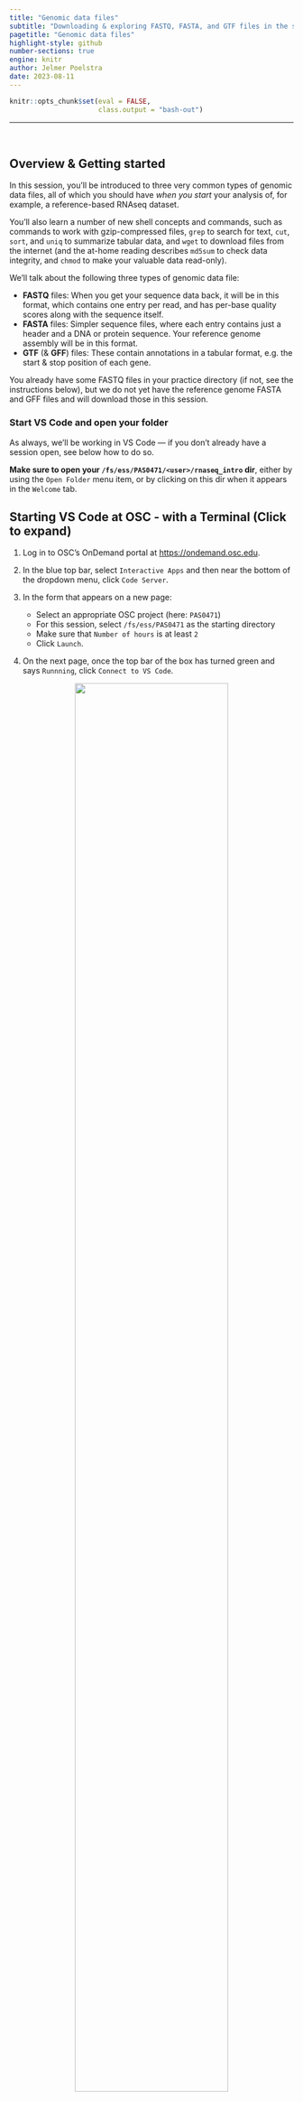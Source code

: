 ```yaml
---
title: "Genomic data files"
subtitle: "Downloading & exploring FASTQ, FASTA, and GTF files in the shell, <br> including with `grep`, `cut`, `sort`, and `uniq`"
pagetitle: "Genomic data files"
highlight-style: github
number-sections: true
engine: knitr
author: Jelmer Poelstra
date: 2023-08-11
---
```


```r
knitr::opts_chunk$set(eval = FALSE,
                      class.output = "bash-out")
```

-------

<br>

## Overview & Getting started

In this session,
you'll be introduced to three very common types of genomic data files,
all of which you should have _when you start_ your analysis of, for example,
a reference-based RNAseq dataset.

You'll also learn a number of new shell concepts and commands,
such as commands to work with gzip-compressed files,
`grep` to search for text,
`cut`, `sort`, and `uniq` to summarize tabular data,
and `wget` to download files from the internet
(and the at-home reading describes `md5sum` to check data integrity,
and `chmod` to make your valuable data read-only).

We'll talk about the following three types of genomic data file:

- **FASTQ** files:
  When you get your sequence data back, it will be in this format,
  which contains one entry per read,
  and has per-base quality scores along with the sequence itself.
- **FASTA** files:
  Simpler sequence files,
  where each entry contains just a header and a DNA or protein sequence.
  Your reference genome assembly will be in this format.
- **GTF** (& **GFF**) files:
  These contain annotations in a tabular format,
  e.g. the start & stop position of each gene.

You already have some FASTQ files in your practice directory
(if not, see the instructions below),
but we do not yet have the reference genome FASTA and GFF files
and will download those in this session.

### Start VS Code and open your folder {-}

As always, we'll be working in VS Code &mdash;
if you don't already have a session open, see below how to do so.

**Make sure to open your `/fs/ess/PAS0471/<user>/rnaseq_intro` dir**,
either by using the `Open Folder` menu item,
or by clicking on this dir when it appears in the `Welcome` tab.

:::{.callout-tip collapse="true"}
## Starting VS Code at OSC - with a Terminal (Click to expand)
1. Log in to OSC's OnDemand portal at <https://ondemand.osc.edu>.

2. In the blue top bar, select `Interactive Apps`
   and then near the bottom of the dropdown menu, click `Code Server`.

3. In the form that appears on a new page:
   - Select an appropriate OSC project (here: `PAS0471`)
   - For this session, select `/fs/ess/PAS0471` as the starting directory
   - Make sure that `Number of hours` is at least `2`
   - Click `Launch`.

4. On the next page, once the top bar of the box has turned green
   and says `Runnning`, click `Connect to VS Code`.

<figure><p align="center"><img src=img/osc-code-launch_ed.png width="80%"></p></figure>

5. Open a Terminal by clicking
   &nbsp; {{< fa bars >}} &nbsp; => `Terminal` => `New Terminal`.
   (Or use one of the keyboard shortcuts:
   <kbd>Ctrl</kbd>+<kbd>\`</kbd> (backtick) or
   <kbd>Ctrl</kbd>+<kbd>Shift</kbd>+<kbd>C</kbd>.)

6. In the `Welcome` tab under `Recent`,
   you should see your `/fs/ess/PAS0471/<user>/rnaseq_intro` dir listed:
   click on that to open it.
   Alternatively, use
   &nbsp; {{< fa bars >}} &nbsp; => &nbsp; `File` &nbsp; => &nbsp; `Open Folder`
   to open that dir in VS Code.
:::

:::{.callout-warning collapse="true"}
#### Don't have your own dir with the data? (Click to expand)
If you missed the last session, or deleted your `rnaseq_intro` dir entirely,
run these commands to get a (fresh) copy of all files:

```bash
mkdir -p /fs/ess/PAS0471/$USER/rnaseq_intro
cp -r /fs/ess/PAS0471/demo/202307_rnaseq /fs/ess/PAS0471/$USER/rnaseq_intro
```

And if you do have an `rnaseq_intro` dir,
but you want to start over because you moved or removed some of the files
while practicing, then delete the dir before your run the commands above:

```bash
rm -r /fs/ess/PAS0471/$USER/rnaseq_intro
```

You should have at least the following files in this dir:

```.bash-out
/fs/ess/PAS0471/demo/202307_rnaseq
├── data
│   └── fastq
│       ├── ASPC1_A178V_R1.fastq.gz
│       ├── ASPC1_A178V_R2.fastq.gz
│       ├── ASPC1_G31V_R1.fastq.gz
│       ├── ASPC1_G31V_R2.fastq.gz
│       ├── Miapaca2_A178V_R1.fastq.gz
│       ├── Miapaca2_A178V_R2.fastq.gz
│       ├── Miapaca2_G31V_R1.fastq.gz
│       └── Miapaca2_G31V_R2.fastq.gz
├── metadata
│   └── meta.tsv
└── README.md
```

:::

<br>

## FASTQ, compressed files, & `grep`

### The FASTQ format

FASTQ is a very common output format of high-throughput sequencing machines &mdash;
at least from Illumina sequencing,
you will almost always receive the sequences in this format.
_Like most genomic data files, these are plain text files_,
and each sequence that is read by the sequencer (i.e., each "read")
forms **one FASTQ entry represented by four lines**.
The lines contain, respectively:

1. A **header** that starts with `@` and e.g. uniquely identifies the read
2. The **sequence** itself
3. A **`+`** (plus sign)
4. One-character **quality scores** for each base in the sequence

<figure><p align="center">
<img src=img/fastq_header.png width="85%">
<figcaption>One entry (read) in a FASTQ file covers 4 lines.
<br>The header line is annotated, with some of the more useful components highlighted in red.
<br>For viewing purposes, this read (at only 56 bp) is shorter than regular Illumina read lengths.</figcaption>
</p></figure>

The "Q" in FASTQ stands for "_quality_", to contrast this format with FASTA,
a more basic and generic format that does not include base quality scores.
FASTQ files have the extension `.fastq` or `.fq`,
but they are very commonly gzip-compressed,
in which case their name ends in `.fastq.gz` or `.fq.gz`.

::: {.callout-note collapse="true"}
#### Understanding FASTQ quality scores (Click to expand)

The bottom line (starting with `JJJJ`) in the figure above contains a
quality score for each base of the sequence in the second line.
Specifically, the characters on that line correspond to a numeric Phred quality
score (Q), which is defined as:

>    **Q = -10 * log10(P)**

In the equation above, P is the estimated probability that a base call is
erroneous &mdash;
see the table below for some specific probabilities and their rough qualitative
interpretation for Illumina data:

| Phred quality score   | Error probability   | Rough interpretation |
|-----------|-----------|-----------| 
| **10**    | 1 in 10      | terrible  |
| **20**    | 1 in 100     | bad       |
| **30**    | 1 in 1,000   | good      |
| **40**    | 1 in 10,000  | excellent |

With Illumina data, these Phred quality scores typically go up to 42
(though newer platforms like NovaSeq used _binned_ quality scores).
**This numeric quality score is represented in FASTQ files _not by the number itself_,**
**but by a corresponding "ASCII character",**
**which _allows for a single-character representation_ of each possible score.**

As a consequence, each quality score character can conveniently correspond to 
(i.e., line up with) a base in the sequence:
e.g., the 30th base number in a DNA sequence line corresponds to the 30th quality
score character two lines below that.
  
In practice, you almost never have to manually check the quality scores of bases
in FASTQ files,
but if you do want to know which character corresponds to which quality,
[this Illumina webpage has a table](https://support.illumina.com/help/BaseSpace_OLH_009008/Content/Source/Informatics/BS/QualityScoreEncoding_swBS.htm)
(though note that Q41 = `J` and Q42 = `K` are missing).

:::

----

Illumina sequencing is by far the most common for RNAseq[^1],
and can be done in two "modes": **_single-end_** and **_paired-end_**.
With paired-end sequencing, each individual (c)DNA fragment is sequenced from two
ends in opposite directions 
(with the total size of the fragment &ndash;"insert size"&ndash;
determining whether these two reads will overlap).
The resulting two, "paired", reads for each fragment are inextricably linked,
with the first called the **forward read** and the second called the
**reverse read**.

<figure><p align="center">
<img src=img/forward-reverse-reads.png width="85%">
<figcaption>How a DNA fragment prepared for paired-end Illumina sequencing will be sequenced. <br>In this example, the insert size is such that the forward and reverse reads do not overlap.</figcaption>
</p></figure>

Most commonly for paired-end data,
forward and reverse reads are placed in separate files.
As such, you'll usually have two files[^2] for each sample that was sequenced:

- The file with **forward reads has `_R1`** (or sometimes `_1`) in its name,
  e.g. `ASPC1_A178V_R1.fastq.gz`
- The file with **reverse reads has `_R2`** (or sometimes `_2`) in its name,
  e.g. `ASPC1_A178V_R2.fastq.gz`
  (i.e., the file name should be identical to that for the forward read,
  except for the read direction identifier).
  
Because the forward and reverse reads are so tightly linked,
R1 and R2 files for one sample _should always contain the same number of reads_.
(It is possible to end up with "orphan" reads,
such as after one member of the pair is removed by quality filtering,
but these are either discarded or saved in separate files.)

[^1]: Though long-read technologies like Oxford Nanopore Technologies and especially
      PacBio are picking up steam, since these can sequence transcripts _in full_.

[^2]: In some cases, most often when you simply do a lot of sequencing for each
      sample, you'll get more than one pair of files:
      one pair for each "lane" of the sequencer on which the sample was sequenced.

<br>

### Looking at compressed (FASTQ) files

Let's start by reminding ourselves about our own FASTQ files &mdash;
recall that this is a subset of the full dataset,
with way fewer reads reads per file than the originals,
and with files for only four of the samples: 

```bash
ls -lh data/fastq
```
```.bash-out
total 38M
-rw-r--r-- 1 jelmer PAS0471 4.1M Jul 27 11:53 ASPC1_A178V_R1.fastq.gz
-rw-r--r-- 1 jelmer PAS0471 4.2M Jul 27 11:53 ASPC1_A178V_R2.fastq.gz
-rw-r--r-- 1 jelmer PAS0471 4.1M Jul 27 11:53 ASPC1_G31V_R1.fastq.gz
-rw-r--r-- 1 jelmer PAS0471 4.3M Jul 27 11:53 ASPC1_G31V_R2.fastq.gz
-rw-r--r-- 1 jelmer PAS0471 5.1M Jul 27 11:53 Miapaca2_A178V_R1.fastq.gz
-rw-r--r-- 1 jelmer PAS0471 5.3M Jul 27 11:53 Miapaca2_A178V_R2.fastq.gz
-rw-r--r-- 1 jelmer PAS0471 5.1M Jul 27 11:53 Miapaca2_G31V_R1.fastq.gz
-rw-r--r-- 1 jelmer PAS0471 5.3M Jul 27 11:53 Miapaca2_G31V_R2.fastq.gz
```

The FASTQ files all have a `.gz` extension
(and should listed in red in your terminal),
indicating they are "gzip-compressed".
This is a common type of compression for large genomic files.

Next, we'll take a peak inside one of these files.
It's worth mentioning that during actual FASTQ file analysis (QC, trimming, alignment),
you're at most very rarely interacting with the raw contents of the file,
since bioinformatics programs take care of the details.
While it is therefore possible to run your analyis while treating FASTQ 
(and other genomic) files as "black boxes",
_it is helpful to at least have a rough idea of what a FASTQ file looks like_,
_and how you can get some quick stats on them using basic shell commands_.

Let's consider our options to look inside one of these files.
`cat` will print the contents of the entire file to screen,
which doesn't sound like a good idea for such a large file.
Other than `less`, perhaps `head` will work well here?
We'll try to print 8 lines, which should show us two reads:

```bash
head -n 8 data/fastq/ASPC1_A178V_R1.fastq.gz
```
  
<p align="left"><img src=img/head2.png width="80%"></p>

Ouch, what was that?!
What happened here is that we are directly seeing the contents of the
_compressed_ file, which is simply not human-readable.
Other shell commands,
like those that count the number of lines (`wc -l`), or search for text
(`grep`, see below),
would also run into trouble with compressed files[^3].

[^3]: And they would fail in a possibly worse way because you might overlook the
      problem: `wc -l` _will_ return a count yet this is not the number of lines
      for the uncompressed file,
      whereas a text search with `grep` may "falsely" return nothing while that
      text _is_ present in the uncompressed file.

To get around all of this,
we might be inclined to **uncompress** these files,
which we could do with the **`gunzip` command**.
However, uncompressed files take up several times as much disk storage space as
compressed ones, and this can add up to a lot when we're talking about FASTQ files
in particular.
Fortunately, there are other approaches available.
First of all, almost any bioinformatics tool will accept compressed FASTQ files.
Additionally, the following commands and strategies should help you to do some
basic exploration of your FASTQ files without uncompressing them.


::: {.callout-note collapse="true"}
#### Concatenating compressed files (Click to expand)

Like with FASTA files,
multiple FASTQ files can simply be concatenated to produce a valid,
larger FASTQ file.

It generally doesn't make sense to concatenate files from different samples,
but a relatively common situation in which you might want to concatenate FASTQs
is when you have multiple files for each sample,
originating _from different Illumina "lanes"_.

In the previous session,
we saw that it is very easy to concatenate files in the shell using `cat`,
even if there are many of them and/or the files are very large.

Concatenating _compressed files_ is also really straightforward &mdash;
the example below would concatenate two files from different Illumina lanes
(`L001` and `L002`), separately for the forward and reverse reads: 

```bash
# Fictional example; note that we concatenate the R1 and R2 files separately
cat sampleA_L001_R1.fastq.gz sampleA_L002_R1.fastq.gz > sampleA_R1.fastq.gz
cat sampleA_L001_R2.fastq.gz sampleA_L002_R2.fastq.gz > sampleA_R2.fastq.gz
```
:::

<br>

#### `less` / `zless`

As you may recall from the previous session,
we were actually able to directly view a compressed FASTQ file with `less`!
`less` also has a `zless` counterpart that is explicitly meant to display
gzip-compressed files, but at least at OSC, `less` itself will also work:

```bash
less data/fastq/ASPC1_A178V_R1.fastq.gz
# (Recall, press 'q' to quit less)
```

::: {.callout-note}
#### Avoid line-wrapping by `less`

Depending on your zoom level and the length of reads in your FASTQ file,
some lines may contain too many characters to fit on your screen.
If that's the case, 
`less` will by default "wrap" those lines onto the next line on your screen,
so characters won't run off the screen on the right-hand side. 
That may be useful when the file contains text you're trying to read in full,
but it is often confusing for files like FASTQ as well as for tabular files.

To turn off line-wrapping, call `less` with the `-S` option:

```bash
less -S data/fastq/ASPC1_A178V_R1.fastq.gz
```
:::

<br>

#### `zcat`

Like the `less`/`zless` pair,
`cat` has a counterpart that will print the uncompressed contents of a compressed
file: **`zcat`**.

Of course, we just established that `cat`'s behavior of printing all the contents
of a file isn't great for large FASTQ files.
But `zcat` is nevertheless very useful for FASTQ files 
when we combine it with the pipe, `|`.
For example, we can pipe the output of `zcat` to the `head` command to view
the first 8 lines (2 reads) as follows:

```bash
zcat data/fastq/ASPC1_A178V_R1.fastq.gz | head -n 8
```
```.bash-out
@A00195:432:HC7JWDRX3:2:1241:25093:24627 1:N:0:CCGATCGT+GACTGTTT
GAACTAACCAAAGTGTGCTGAACATTATTAGGCTCTCCAGACATGTCTAGTTTATACTGGTAAATGCATATCAATTGTAAATATAAAAATAAAATTTGCAT
+
FFFFFFFFFFFFFFFFFFFFFFFFFFFFFFFFFFFFFFFFFFFFF:FFFFFFFFFFF:FFFFFFFFFFFFFFFF:FFFFFFFFFFFFFFFFF:F:F,F:FF
@A00195:432:HC7JWDRX3:1:1232:30716:27226 1:N:0:CCGATCGT+GACTGTTT
GTCCGGACCTTCTTGACGTAAGTGACATCTGGGTGGTGTTTGGGCGGCATGAGCAGCAGATGCAGCCGCTCATAGAACTGGATCCCGTTAAGGGAGGTGAC
+
FFFFFFFFFFFFFFFFFFFFFFFFFFFFFFFFFFFFFFFFFFFFFFFFFFFFFFFFFFFFFFFFFFFFFFFFFFFFFFFFFFFFFFFFFFFFFFFFFFFFF
```

Along the same lines, we can count the number of lines in a FASTQ file like so:

```bash
zcat data/fastq/ASPC1_A178V_R1.fastq.gz | wc -l
```
```.bash-out
400000
```

::: {.exercise}
#### Your Turn: The number of reads in a FASTQ file {-}

- Given the output of the command above, how many reads are in this FASTQ file?

- What line count do you get when you run `wc -l` directly on the compressed file? 

<details><summary>Solutions</summary>

- There are 400,000 / 4 = 100,000 reads in this file

- You'll get a line count of 15,358, quite a ways off from the 400,000 lines
  in the uncompressed file! So, don't do this when you want to count lines/reads!

```bash
wc -l data/fastq/ASPC1_A178V_R1.fastq.gz 
```
```.bash-out
15358 data/fastq/ASPC1_A178V_R1.fastq.gz
```
</details>
:::

::: {.exercise}
#### Your Turn: Getting the read length (advanced) {-}

What is the read length for these FASTQ files?
Can you get the answer using the commands we have covered so far?

_Two extra pieces of information:_

- _`wc -c` will return the number of **characters** in its input._
- _Nearly all reads in Illumina FASTQ files have the same length,_
  _so you can examine the length of a single read to get your answer._

<details><summary>Hints</summary>

- Recall that the number of characters in e.g. the second (and the fourth) line
  of a FASTQ file corresponds to the read length.

- Think about how you might be able to use `head` and `tail`,
  each with the `-n` option, and back-to-back,
  to get a single, specific line from a file.

- String all four commands together in a single line using the pipe `|`.

</details>

<details><summary>Solution</summary>

```bash
zcat data/fastq/ASPC1_A178V_R1.fastq.gz | head -n 2 | tail -n 1 | wc -l
```
```.bash-out
102
```

You can extract any line from a text file by its line number `N` using
`head -n N | tail -n 1`:
the last line from `head`'s output will be the line of interest,
which you can then isolate with `tail -n 1`. 

One (annoying) little twist here is that `wc -c` will include the newline
"character" in its count: as such, the read length is 102 - 1 = **101**.

</details>
:::

<br>

### Finding text with `grep` / `zgrep`

**`grep` allows you to search a file for any text or text patterns.**
By default, it will _return the entire line_ whenever it finds a match,
and it is often set up (including at OSC) to highlight, within that line,
the matching text in
<span style="color:red"><b>bold red</b></span> in its output.

For example,
let's say we wanted to print the sequences in our FASTQ file that contain
"ACCGATACG":

```bash
zcat data/fastq/ASPC1_A178V_R1.fastq.gz | grep "ACCGATACG"
```

<p align="left"><img src=img/grep_on_fastq.png width="98%"></p>  

If we wanted to know _how many_ reads contain a certain sequence
(e.g, the shorter and therefore more common "CCAGTA"),
we can simply pipe `grep`'s output into `wc -l`:

```bash
zcat data/fastq/ASPC1_A178V_R1.fastq.gz | grep "CCAGTA" | wc -l
```
```.bash-out
1118
```

`grep` has _many_ options &mdash; one of those is `-c`,
which will directly _count_ matching lines instead of printing them
(i.e., the command below is an alternative to the command above where we piped
`grep`s output into `wc -l`):

```bash
zcat data/fastq/ASPC1_A178V_R1.fastq.gz | grep -c "CCAGTA"
```
```.bash-out
1118
```

<br>

::: {.callout-note}
#### `zgrep` and other `grep` options

`grep` even has a `zgrep` counterpart for gzip-compressed files,
so the above can be further shortened by omitting `zcat` and passing the FASTQ
file name as an argument to `zgrep`:

```bash
zgrep -c "CCAGTA" data/fastq/ASPC1_A178V_R1.fastq.gz
```
```.bash-out
1118
```

We could also create a new FASTQ file whose sequences match our search by
printing one line before each match (`-B1`) and two lines after it (`-A2`):

```bash
zgrep -B1 -A2 --no-group-separator "CCAGTA" data/fastq/ASPC1_A178V_R1.fastq.gz > CCAGTA.fastq 
```

Among many other options,
`grep` can also search multiple files at once
(simply pass multiple filenames as arguments like with other commands,
e.g. using a glob pattern to select them),
and it can even search directories recursively using the `-R` flag.
:::

<br>

## Downloading reference genome files

### Finding genome files at NCBI

To analyze our RNAseq data,
we'll need two files related to our **reference genome**.
This is the genome that we will align our reads to,
and whose gene annotations will form the basis of the gene counts we'll
eventually get.

Specifically,
we'll need the **nucleotide FASTA** file with the genome assembly itself,
and a **GTF file**,
which is a tabular file with the genomic coordinates and other information for genes
and other so-called genomic "features".

We can download these files from NCBI.
For human, many genome assemblies are available on NCBI,
but the current reference genome is "_GRCh38.p14_" 
([see this overview](https://www.ncbi.nlm.nih.gov/datasets/genome/?taxon=9606)).
There are several ways to download genomes from the NCBI &mdash;
here, we will keep it simple and directly download just the two files that we
need from the
[NCBI FTP site for this genome](https://ftp.ncbi.nlm.nih.gov/genomes/all/GCF/000/001/405/GCF_000001405.40_GRCh38.p14/).

::: {.callout-note}
#### Getting to the FTP site
You can get to this FTP site by clicking on the link for "GRCh38.p14" on the
[overview page](https://www.ncbi.nlm.nih.gov/datasets/genome/?taxon=9606),
which will bring you [here](https://www.ncbi.nlm.nih.gov/datasets/genome/GCF_000001405.40/),
then clicking on "View the legacy Assembly page",
which will bring you [here](https://www.ncbi.nlm.nih.gov/assembly/GCF_000001405.40/?shouldredirect=false),
and then clicking on "FTP directory for RefSeq assembly" on the right-hand side
of the page.
:::

On the [FTP site](https://ftp.ncbi.nlm.nih.gov/genomes/all/GCF/000/001/405/GCF_000001405.40_GRCh38.p14/),
right-click on  `GCF_000001405.40_GRCh38.p14_genomic.fna.gz`
and then click "_Copy link address_"
(the URL to this file is also shown in the command box below).

<br>

### Downloading files to OSC with `wget`

To download a file to OSC,
you can't just open a web browser and download it there directly.
You _could_ download it to your own computer and then transfer it to OSC.
A more direct approach is to use a download command in your OSC shell.
**`wget` is one command that allows you to download files from the web**
(`curl` is another very commonly used one, with much the same functionality).

**To download a file to your working directory**,
you just need to tell `wget` about the URL (web address) to that file &mdash;
type "wget", press <kbd>Space</kbd>, and paste the address you copied:

```bash
wget https://ftp.ncbi.nlm.nih.gov/genomes/all/GCF/000/001/405/GCF_000001405.40_GRCh38.p14/GCF_000001405.40_GRCh38.p14_genomic.fna.gz
```
```.bash-out
--2023-08-08 13:46:35--  https://ftp.ncbi.nlm.nih.gov/genomes/all/GCF/000/001/405/GCF_000001405.40_GRCh38.p14/GCF_000001405.40_GRCh38.p14_genomic.fna.gz
Resolving ftp.ncbi.nlm.nih.gov (ftp.ncbi.nlm.nih.gov)... 130.14.250.11, 130.14.250.10, 2607:f220:41e:250::12, ...
Connecting to ftp.ncbi.nlm.nih.gov (ftp.ncbi.nlm.nih.gov)|130.14.250.11|:443... connected.
HTTP request sent, awaiting response... 200 OK
Length: 972898531 (928M) [application/x-gzip]
Saving to: ‘GCF_000001405.40_GRCh38.p14_genomic.fna.gz’
65% [============================================================================================>                                                   ] 633,806,848 97.7MB/s 
```

The `wget` command is quite chatty, as you can see above,
and its output to the screen includes a progress bar for the download.

Next, let's download one of the annotation files.
On the NCBI genome assembly FTP page, both a GFF and a GTF file are available.
These are two very similar formats that contain the same data.
For our specific analysis workflow, the GTF format is preferred,
so we will download the GTF file &mdash;
right-click on `GCF_000001405.40_GRCh38.p14_genomic.gtf.gz`
and copy the link address.

```bash
wget https://ftp.ncbi.nlm.nih.gov/genomes/all/GCF/000/001/405/GCF_000001405.40_GRCh38.p14/GCF_000001405.40_GRCh38.p14_genomic.gtf.gz
# (Command output not shown)
```

Next, let's see if the files are indeed in our current working dir:

```bash
ls -lh 
```
```.bash-out
# (Output should include:)
-rw-r--r-- 1 jelmer PAS0471 928M Mar 21 10:15 GCF_000001405.40_GRCh38.p14_genomic.fna.gz
-rw-r--r-- 1 jelmer PAS0471  49M Mar 21 10:15 GCF_000001405.40_GRCh38.p14_genomic.gtf.gz
```

<br>

### Uncompressing and renaming the genome files

Both the FASTA and the GTF file are gzip-compressed.
While it's preferable to keep FASTQ files compressed (as mentioned above),
it's often more convenient to store your reference genome files as uncompressed
files[^4].

[^4]: This is because reference genome files don't take up as much space,
      and bioinformatics tools may expect them to be uncompressed.

We can uncompress/unzip these files with the `gunzip` ("g-unzip") command
as follows
(and notice the subsequent increase in file size in the `ls` output):

```bash
# Will take several seconds, esp. for the first file, and not print output to screen
gunzip GCF_000001405.40_GRCh38.p14_genomic.fna.gz
gunzip GCF_000001405.40_GRCh38.p14_genomic.gtf.gz

ls -lh
```
```.bash-out
# (Output should include:)
-rw-r--r-- 1 jelmer PAS0471 3.2G Mar 21 10:15 GCF_000001405.40_GRCh38.p14_genomic.fna
-rw-r--r-- 1 jelmer PAS0471 1.6G Mar 21 10:15 GCF_000001405.40_GRCh38.p14_genomic.gtf
```

We'll also want to move these files to a dedicated directory.
Also,
it will be convenient for our purposes to shorten their file names while
retaining the necessary identifying information (the "GCF_" RefSeq number).

After creating a directory, we can move and rename the files at once as follows:

```bash
# We'll use a dir 'data/ref' for reference genome files
mkdir -p data/ref

mv -v GCF_000001405.40_GRCh38.p14_genomic.fna data/ref/GCF_000001405.40.fna
mv -v GCF_000001405.40_GRCh38.p14_genomic.gtf data/ref/GCF_000001405.40.gtf
```
```.bash-out
‘GCF_000001405.40_GRCh38.p14_genomic.fna’ -> ‘data/ref/GCF_000001405.40.fna’
‘GCF_000001405.40_GRCh38.p14_genomic.gtf’ -> ‘data/ref/GCF_000001405.40.gtf’
```

<br>

## FASTA

Our reference genome assembly is stored in the FASTA format,
so we'll learn more about this format and take a look at our own file.

### The FASTA format

The FASTA format is in essence simpler than FASTQ,
but it is also less standardized and more generic.

The following example FASTA file contains two entries:

```.bash-out-solo
>unique_sequence_ID Optional description (free form!)
ATTCATTAAAGCAGTTTATTGGCTTAATGTACATCAGTGAAATCATAAATGCTAAAAA
>unique_sequence_ID2
ATTCATTAAAGCAGTTTATTGGCTTAATGTACATCAGTGAAATCATAAATGCTAAATG
```

Like FASTQ files, each entry contains a **header** and the **sequence** itself, but:

- **Header lines start with a `>`** and are otherwise basically "free form",
  but they usually provide some sort of identifier (and sometimes some metadata)
  for the sequence in the entry. 
- There are no quality scores, and there is no `+` line.
- The sequences can be DNA, RNA, or amino acids.
- A FASTA entry can represent a number of different types of sequencs,
  such as a read, a contig/scaffold, a chromosome, or a gene,
  as well as an _aligned_ sequence with gaps in it. 
- Because the individual sequences in a FASTA file can be very long,
  **sequences are often not on a single line**,
  but may be spread across multiple/many lines with some fixed width,
  say 50 or 80 characters. (As such, line counts are not that informative!)

_Generic_ FASTA file **extensions** are `.fasta` and `.fa`,
but also used are extensions that explicitly indicate whether the sequences are
_nucleotides_ (`.fna`, like our downloaded genome assembly file)
or _amino acids_ (`.faa`).

<br>

### Exploring our FASTA file
 
Let's take a look at the first lines of our reference genome FASTA:

```bash
head data/ref/GCF_000001405.40.fna
```
```.bash-out
>NC_000001.11 Homo sapiens chromosome 1, GRCh38.p14 Primary Assembly
NNNNNNNNNNNNNNNNNNNNNNNNNNNNNNNNNNNNNNNNNNNNNNNNNNNNNNNNNNNNNNNNNNNNNNNNNNNNNNNN
NNNNNNNNNNNNNNNNNNNNNNNNNNNNNNNNNNNNNNNNNNNNNNNNNNNNNNNNNNNNNNNNNNNNNNNNNNNNNNNN
NNNNNNNNNNNNNNNNNNNNNNNNNNNNNNNNNNNNNNNNNNNNNNNNNNNNNNNNNNNNNNNNNNNNNNNNNNNNNNNN
NNNNNNNNNNNNNNNNNNNNNNNNNNNNNNNNNNNNNNNNNNNNNNNNNNNNNNNNNNNNNNNNNNNNNNNNNNNNNNNN
NNNNNNNNNNNNNNNNNNNNNNNNNNNNNNNNNNNNNNNNNNNNNNNNNNNNNNNNNNNNNNNNNNNNNNNNNNNNNNNN
NNNNNNNNNNNNNNNNNNNNNNNNNNNNNNNNNNNNNNNNNNNNNNNNNNNNNNNNNNNNNNNNNNNNNNNNNNNNNNNN
NNNNNNNNNNNNNNNNNNNNNNNNNNNNNNNNNNNNNNNNNNNNNNNNNNNNNNNNNNNNNNNNNNNNNNNNNNNNNNNN
NNNNNNNNNNNNNNNNNNNNNNNNNNNNNNNNNNNNNNNNNNNNNNNNNNNNNNNNNNNNNNNNNNNNNNNNNNNNNNNN
NNNNNNNNNNNNNNNNNNNNNNNNNNNNNNNNNNNNNNNNNNNNNNNNNNNNNNNNNNNNNNNNNNNNNNNNNNNNNNNN
```

Well ... apparently not all bases have been determined:
as you probably know, an `N` represents an unknown base.
We can also see that the sequence for each entry is spread across multiple lines,
with a line width of 80 characters:

```bash
# 'head -n 2 | tail -n 1' prints the second line; 'wc -c' counts characters
head -n 2 data/ref/GCF_000001405.40.fna | tail -n 1 | wc -c
```
```.bash-out
81              # 81 - 1 = 80 characters
```

Let's take a more extensive look at the file with `less`:

```bash
less data/ref/GCF_000001405.40.fna
# (Remember: press 'q' to quit less)
```

-----

We can also look at all or some of the entry headers by `grep`ing for `>`
(which is only allowed in the header) &mdash;
in this file, we can see that the entries represent the scaffolds:

```bash
grep ">" data/ref/GCF_000001405.40.fna | head
```
```.bash-out
>NC_000001.11 Homo sapiens chromosome 1, GRCh38.p14 Primary Assembly
>NT_187361.1 Homo sapiens chromosome 1 unlocalized genomic scaffold, GRCh38.p14 Primary Assembly HSCHR1_CTG1_UNLOCALIZED
>NT_187362.1 Homo sapiens chromosome 1 unlocalized genomic scaffold, GRCh38.p14 Primary Assembly HSCHR1_CTG2_UNLOCALIZED
>NT_187363.1 Homo sapiens chromosome 1 unlocalized genomic scaffold, GRCh38.p14 Primary Assembly HSCHR1_CTG3_UNLOCALIZED
>NT_187364.1 Homo sapiens chromosome 1 unlocalized genomic scaffold, GRCh38.p14 Primary Assembly HSCHR1_CTG4_UNLOCALIZED
>NT_187365.1 Homo sapiens chromosome 1 unlocalized genomic scaffold, GRCh38.p14 Primary Assembly HSCHR1_CTG5_UNLOCALIZED
>NT_187366.1 Homo sapiens chromosome 1 unlocalized genomic scaffold, GRCh38.p14 Primary Assembly HSCHR1_CTG6_UNLOCALIZED
>NT_187367.1 Homo sapiens chromosome 1 unlocalized genomic scaffold, GRCh38.p14 Primary Assembly HSCHR1_CTG7_UNLOCALIZED
>NT_187368.1 Homo sapiens chromosome 1 unlocalized genomic scaffold, GRCh38.p14 Primary Assembly HSCHR1_CTG8_UNLOCALIZED
>NT_187369.1 Homo sapiens chromosome 1 unlocalized genomic scaffold, GRCh38.p14 Primary Assembly HSCHR1_CTG9_UNLOCALIZED
```

Finally, let's count the number of scaffolds
simply by counting the number of lines with a `>`:

```bash
# (This will take several seconds)
grep -c ">" data/ref/GCF_000001405.40.fna
```
```.bash-out
705
```

Does this match with what the NCBI website told us?

<br>

## Annotation files (GTF/GFF) & `cut`/`sort`/`uniq`

Our reference genome _annotation_ is stored in the GTF format,
so we'll learn about this format, too, and take a look at our own file.

### The GTF format

The GTF format and the very similar GFF format[^5] are **tabular** files,
with one row for each individual "**genomic feature**"
(gene, exon, intron, etc.)
that has been annotated in the genome,
and with columns that contain information like the genomic coordinates of the 
features.

[^5]: In fact, GTF is identical to GFF v2.
      But the current GFF version is the slightly different GFF v3,
      which sometimes has the extension `.gff3` to make that clear.

See the small sample below,
with an _added header line_ (not normally present) with column names for clarity:

```.bash-out-solo
seqname     source  feature start   end     score  strand  frame    attributes
NC_000001   RefSeq  gene    11874   14409   .       +       .       gene_id "DDX11L1"; transcript_id ""; db_xref "GeneID:100287102"; db_xref "HGNC:HGNC:37102"; description "DEAD/H-box helicase 11 like 1 (pseudogene)"; gbkey "Gene"; gene "DDX11L1"; gene_biotype "transcribed_pseudogene"; pseudo "true"; 
NC_000001   RefSeq  exon    11874   12227   .       +       .       gene_id "DDX11L1"; transcript_id "NR_046018.2"; db_xref "GeneID:100287102"; gene "DDX11L1"; product "DEAD/H-box helicase 11 like 1 (pseudogene)"; pseudo "true"; 
```

Here are some more details on what's in each column,
with the more important/interesting columns in bold:

- **_seqname_** &mdash; Name of the chromosome, scaffold, or contig
- _source_ &mdash; Name of the program that generated this feature, or the data source (e.g. database)
- **_feature_** &mdash; Name of the feature type, e.g. "gene", "exon", "intron", "CDS"
- **_start_** &mdash; Start position of the feature (sequence numbering starts at 1; start position is included)
- **_end_** &mdash; End position of the feature (end position is also included)
- _score_ &mdash; A confidence score for the feature, often absent (in which case it is `.`)
- **_strand_** &mdash; Whether the feature is on the `+` (forward) or `-` (reverse) strand
- _frame_ &mdash; `0`, `1` or `2` (or `.` for no frame). `0` means the 1st base of the feature is the 1st base of a codon, etc.
- **_attribute_** &mdash; A semicolon-separated list of tag-value pairs with additional information about each feature.

As we'll see below, GTF files also have a **header section**,
whose lines start with a `#` and contain some metadata for the file.

::: {.callout-warning}
#### Annotation and assembly versions
Because GTF/GFF files contain genomic coordinates,
it is essential that the FASTA and GTF/GFF you are working with correspond
to the same assembly.
For example, if you want to use an updated assembly FASTA for your focal genome,
you're going to need an updated annotation file as well.
(On the other hand, it is possible to update just the annotation for the same
assembly.)
:::

<br>

### Exploring our GTF file

Let's take a look at the first lines of the file with `head`,
which shows us that there are five header lines,
followed by the tabular part of the file:

```bash
head data/ref/GCF_000001405.40.gtf
```
```.bash-out
#gtf-version 2.2
#!genome-build GRCh38.p14
#!genome-build-accession NCBI_Assembly:GCF_000001405.40
#!annotation-date 03/15/2023
#!annotation-source NCBI RefSeq GCF_000001405.40-RS_2023_03
NC_000001.11    BestRefSeq      gene    11874   14409   .       +       .       gene_id "DDX11L1"; transcript_id ""; db_xref "GeneID:100287102"; db_xref "HGNC:HGNC:37102"; description "DEAD/H-box helicase 11 like 1 (pseudogene)"; gbkey "Gene"; gene "DDX11L1"; gene_biotype "transcribed_pseudogene"; pseudo "true"; 
NC_000001.11    BestRefSeq      transcript      11874   14409   .       +       .       gene_id "DDX11L1"; transcript_id "NR_046018.2"; db_xref "GeneID:100287102"; gbkey "misc_RNA"; gene "DDX11L1"; product "DEAD/H-box helicase 11 like 1 (pseudogene)"; pseudo "true"; transcript_biotype "transcript"; 
NC_000001.11    BestRefSeq      exon    11874   12227   .       +       .       gene_id "DDX11L1"; transcript_id "NR_046018.2"; db_xref "GeneID:100287102"; gene "DDX11L1"; product "DEAD/H-box helicase 11 like 1 (pseudogene)"; pseudo "true"; transcript_biotype "transcript"; exon_number "1"; 
NC_000001.11    BestRefSeq      exon    12613   12721   .       +       .       gene_id "DDX11L1"; transcript_id "NR_046018.2"; db_xref "GeneID:100287102"; gene "DDX11L1"; product "DEAD/H-box helicase 11 like 1 (pseudogene)"; pseudo "true"; transcript_biotype "transcript"; exon_number "2"; 
NC_000001.11    BestRefSeq      exon    13221   14409   .       +       .       gene_id "DDX11L1"; transcript_id "NR_046018.2"; db_xref "GeneID:100287102"; gene "DDX11L1"; product "DEAD/H-box helicase 11 like 1 (pseudogene)"; pseudo "true"; transcript_biotype "transcript"; exon_number "3"; 
```

The final column ("attributes") contains lots of data,
so the line width will almost certainly exceed your screen width,
and the output you see in your shell will be line-wrapped.
It's easier to see what's going on on this website
(where we get one line for each line of the file, and can scroll sideways),
or with `less -S`:

```bash
less -S data/ref/GCF_000001405.40.gtf
```

------

One nice trick for if we only want to only see the tabular lines
(for some files, the header can be quite long),
or if we want to summarize the data in the tabular lines,
is to **omit the header lines using `grep -v`**.
The `-v` option will invert `grep`'s behavior and only print **non-matching** lines
&mdash; since only the header lines contain a `#`,
we can use that as the pattern to search for: 

```bash
grep -v "#" data/ref/GCF_000001405.40.gtf | head -n 3
```
```.bash-out
NC_000001.11    BestRefSeq      gene    11874   14409   .       +       .       gene_id "DDX11L1"; transcript_id ""; db_xref "GeneID:100287102"; db_xref "HGNC:HGNC:37102"; description "DEAD/H-box helicase 11 like 1 (pseudogene)"; gbkey "Gene"; gene "DDX11L1"; gene_biotype "transcribed_pseudogene"; pseudo "true"; 
NC_000001.11    BestRefSeq      transcript      11874   14409   .       +       .       gene_id "DDX11L1"; transcript_id "NR_046018.2"; db_xref "GeneID:100287102"; gbkey "misc_RNA"; gene "DDX11L1"; product "DEAD/H-box helicase 11 like 1 (pseudogene)"; pseudo "true"; transcript_biotype "transcript"; 
NC_000001.11    BestRefSeq      exon    11874   12227   .       +       .       gene_id "DDX11L1"; transcript_id "NR_046018.2"; db_xref "GeneID:100287102"; gene "DDX11L1"; product "DEAD/H-box helicase 11 like 1 (pseudogene)"; pseudo "true"; transcript_biotype "transcript"; exon_number "1";
```

This will also allow us to count the number of annotated features in the genome
(4,684,284):

```bash
grep -cv "#" data/ref/GCF_000001405.40.gtf
```
```.bash-out
4684284
```

-----

Let's see if we can find a gene of interest, "RASD1" in this annotation:

```bash
grep "RASD1" data/ref/GCF_000001405.40.gtf
```
```.bash-out
NC_000017.11    BestRefSeq      gene    17494437        17496395        .       -       .       gene_id "RASD1"; transcript_id ""; db_xref "GeneID:51655"; db_xref "HGNC:HGNC:15828"; db_xref "MIM:605550"; description "ras related dexamethasone induced 1"; gbkey "Gene"; gene "RASD1"; gene_biotype "protein_coding"; gene_synonym "AGS1"; gene_synonym "DEXRAS1"; gene_synonym "MGC:26290"; 
NC_000017.11    BestRefSeq      transcript      17494437        17496395        .       -       .       gene_id "RASD1"; transcript_id "NM_001199989.2"; db_xref "GeneID:51655"; gbkey "mRNA"; gene "RASD1"; product "ras related dexamethasone induced 1, transcript variant 2"; transcript_biotype "mRNA"; 
NC_000017.11    BestRefSeq      exon    17495896        17496395        .       -       .       gene_id "RASD1"; transcript_id "NM_001199989.2"; db_xref "GeneID:51655"; gene "RASD1"; product "ras related dexamethasone induced 1, transcript variant 2"; transcript_biotype "mRNA"; exon_number "1"; 
NC_000017.11    BestRefSeq      exon    17494437        17495610        .       -       .       gene_id "RASD1"; transcript_id "NM_001199989.2"; db_xref "GeneID:51655"; gene "RASD1"; product "ras related dexamethasone induced 1, transcript variant 2"; transcript_biotype "mRNA"; exon_number "2"; 
NC_000017.11    BestRefSeq      CDS     17495896        17496181        .       -       0       gene_id "RASD1"; transcript_id "NM_001199989.2"; db_xref "CCDS:CCDS58519.1"; db_xref "GeneID:51655"; gbkey "CDS"; gene "RASD1"; note "isoform 2 is encoded by transcript variant 2"; product "dexamethasone-induced Ras-related protein 1 isoform 2"; protein_id "NP_001186918.1"; exon_number "1"; 
NC_000017.11    BestRefSeq      CDS     17495531        17495610        .       -       2       gene_id "RASD1"; transcript_id "NM_001199989.2"; db_xref "CCDS:CCDS58519.1"; db_xref "GeneID:51655"; gbkey "CDS"; gene "RASD1"; note "isoform 2 is encoded by transcript variant 2"; product "dexamethasone-induced Ras-related protein 1 isoform 2"; protein_id "NP_001186918.1"; exon_number "2"; 
NC_000017.11    BestRefSeq      start_codon     17496179        17496181        .       -       0       gene_id "RASD1"; transcript_id "NM_001199989.2"; db_xref "CCDS:CCDS58519.1"; db_xref "GeneID:51655"; gbkey "CDS"; gene "RASD1"; note "isoform 2 is encoded by transcript variant 2"; product "dexamethasone-induced Ras-related protein 1 isoform 2"; protein_id "NP_001186918.1"; exon_number "1"; 
NC_000017.11    BestRefSeq      stop_codon      17495528        17495530        .       -       0       gene_id "RASD1"; transcript_id "NM_001199989.2"; db_xref "CCDS:CCDS58519.1"; db_xref "GeneID:51655"; gbkey "CDS"; gene "RASD1"; note "isoform 2 is encoded by transcript variant 2"; product "dexamethasone-induced Ras-related protein 1 isoform 2"; protein_id "NP_001186918.1"; exon_number "2"; 
NC_000017.11    BestRefSeq      transcript      17494437        17496395        .       -       .       gene_id "RASD1"; transcript_id "NM_016084.5"; db_xref "Ensembl:ENST00000225688.4"; db_xref "GeneID:51655"; gbkey "mRNA"; gene "RASD1"; product "ras related dexamethasone induced 1, transcript variant 1"; tag "MANE Select"; transcript_biotype "mRNA"; 
NC_000017.11    BestRefSeq      exon    17495896        17496395        .       -       .       gene_id "RASD1"; transcript_id "NM_016084.5"; db_xref "Ensembl:ENST00000225688.4"; db_xref "GeneID:51655"; gene "RASD1"; product "ras related dexamethasone induced 1, transcript variant 1"; tag "MANE Select"; transcript_biotype "mRNA"; exon_number "1"; 
NC_000017.11    BestRefSeq      exon    17494437        17495684        .       -       .       gene_id "RASD1"; transcript_id "NM_016084.5"; db_xref "Ensembl:ENST00000225688.4"; db_xref "GeneID:51655"; gene "RASD1"; product "ras related dexamethasone induced 1, transcript variant 1"; tag "MANE Select"; transcript_biotype "mRNA"; exon_number "2"; 
NC_000017.11    BestRefSeq      CDS     17495896        17496181        .       -       0       gene_id "RASD1"; transcript_id "NM_016084.5"; db_xref "CCDS:CCDS11185.1"; db_xref "Ensembl:ENSP00000225688.3"; db_xref "GeneID:51655"; gbkey "CDS"; gene "RASD1"; note "isoform 1 proprotein is encoded by transcript variant 1"; product "dexamethasone-induced Ras-related protein 1 isoform 1 proprotein"; protein_id "NP_057168.1"; tag "MANE Select"; exon_number "1"; 
NC_000017.11    BestRefSeq      CDS     17495128        17495684        .       -       2       gene_id "RASD1"; transcript_id "NM_016084.5"; db_xref "CCDS:CCDS11185.1"; db_xref "Ensembl:ENSP00000225688.3"; db_xref "GeneID:51655"; gbkey "CDS"; gene "RASD1"; note "isoform 1 proprotein is encoded by transcript variant 1"; product "dexamethasone-induced Ras-related protein 1 isoform 1 proprotein"; protein_id "NP_057168.1"; tag "MANE Select"; exon_number "2"; 
NC_000017.11    BestRefSeq      start_codon     17496179        17496181        .       -       0       gene_id "RASD1"; transcript_id "NM_016084.5"; db_xref "CCDS:CCDS11185.1"; db_xref "Ensembl:ENSP00000225688.3"; db_xref "GeneID:51655"; gbkey "CDS"; gene "RASD1"; note "isoform 1 proprotein is encoded by transcript variant 1"; product "dexamethasone-induced Ras-related protein 1 isoform 1 proprotein"; protein_id "NP_057168.1"; tag "MANE Select"; exon_number "1"; 
NC_000017.11    BestRefSeq      stop_codon      17495125        17495127        .       -       0       gene_id "RASD1"; transcript_id "NM_016084.5"; db_xref "CCDS:CCDS11185.1"; db_xref "Ensembl:ENSP00000225688.3"; db_xref "GeneID:51655"; gbkey "CDS"; gene "RASD1"; note "isoform 1 proprotein is encoded by transcript variant 1"; product "dexamethasone-induced Ras-related protein 1 isoform 1 proprotein"; protein_id "NP_057168.1"; tag "MANE Select"; exon_number "2"; 
```

That worked!
We are getting quite a few lines, but these are all features for one single 
gene (there is only a single `gene` feature, in the first line).

<br>

### Intermezzo: `cut`, `uniq`, and `sort`

Using more `grep` as well as a few new shell commands,
we can quickly get some useful information about the GTF file.
Let's learn about `cut`, `sort`, and `uniq` using our metadata file,
which has the following content:

```bash
# (Column -t is useful for displaying tabular files with columns aligned)
column -t metadata/meta.tsv 
```
```.bash-out
sample_id       cell_line  variant
ASPC1_A178V     ASPC1      A178V
ASPC1_A178V     ASPC1      A178V
ASPC1_G31V      ASPC1      G31V
ASPC1_G31V      ASPC1      G31V
Miapaca2_A178V  Miapaca2   A178V
Miapaca2_A178V  Miapaca2   A178V
Miapaca2_G31V   Miapaca2   G31V
Miapaca2_G31V   Miapaca2   G31V
```

First, **the `cut` command** can extract columns from tabular files,
and you can use its `-f` option to specify the column(s) you want to extract
&mdash; for example,
`-f 3` extracts column 3, while `-f 3,5` would extract columns 3 and 5:

```bash
cut -f 3 metadata/meta.tsv
```
```.bash-out
variant
A178V
A178V
G31V
G31V
A178V
A178V
G31V
G31V
```

Second, **the `sort` command** will sort its input:

```bash
cut -f 3 metadata/meta.tsv | sort
```
```.bash-out
A178V
A178V
A178V
A178V
G31V
G31V
G31V
G31V
variant
```

::: {.callout-note}
### Other `sort` functionality
While in the example below, we're sorting a single column,
`sort` can also sort multi-column files on one or more columns,
_while keeping the rows intact_.
Additionally, it can sort numerically, in reverse, and much more.
:::

Hmmm... maybe it isn't appropriate to include the header line
(`variant` in the output above).
A nice little **trick to exclude the first line of a file is `tail -n +2`**:

```bash
tail -n +2 | cut -f 3 metadata/meta.tsv | sort
```
```.bash-out
A178V
A178V
A178V
A178V
G31V
G31V
G31V
G31V
```

Third, **the `uniq` command** will remove _consecutive_ duplicate lines &mdash;
for that reason,
its input needs to be if we want to remove _all_ duplicates:

```bash
tail -n +2 metadata/meta.tsv | cut -f 3 | sort | uniq
```
```.bash-out
A178V
G31V
```

For large input files, it's most often useful to either:

- Simply get the number of unique values in a column by piping into `wc -l`:

```bash
tail -n +2 metadata/meta.tsv | cut -f 3 | sort | uniq | wc -l
```
```.bash-out
2
```

- Get a "count table" showing how many times each value in a column occurs
  using `uniq`'s `-c` option:

```bash
tail -n +2 metadata/meta.tsv | cut -f 3 | sort | uniq -c
```
```.bash-out
      4 A178V
      4 G31V
```

<br>

### Getting GTF summary stats with `cut`, `uniq`, and `grep`

How many snRNAs are in the annotation?

```bash
# Because the 'gene_biotype' attribute only occurs in 'gene' entries,
# we can simply count the number of lines found by grep:
grep -c 'gene_biotype "snRNA"' data/ref/GCF_000001405.40.gtf
```
```.bash-out
172
```

How many "RASD" genes are in the annotation?

```bash
# After getting all RASD entries (for different feature types), we can select
# only 'gene' entries by cutting column 3 (feature types) and grep for 'gene':
grep 'gene_id "RASD' data/ref/GCF_000001405.40.gtf | cut -f 3 | grep -c "gene"
```
```.bash-out
2
```

Which feature types are present and what are their counts?

```bash
# Column 3 contains the feature types
grep -v "^#" data/ref/GCF_000001405.40.gtf | cut -f 3 | sort | uniq -c
```
```.bash-out
1835339 CDS
2291763 exon
  67127 gene
 145185 start_codon
 144753 stop_codon
 200121 transcript
```

:::{.exercise}
#### Your turn: more GTF exploration {-}

- How many features are derived from each of the annotation sources (column 2)?

<details><summary>Hint</summary>
The code to do this is nearly identical to the last example above,
you just have to cut a different column.
</details>

<details><summary>Solution</summary>

```bash
grep -v "^#" $gtf | cut -f 2 | sort | uniq -c
```
```.bash-out
2141089 BestRefSeq
  11308 BestRefSeq%2CGnomon
   2955 cmsearch
  21999 Curated Genomic
2504737 Gnomon
    150 RefSeq
   2050 tRNAscan-SE
```
</details>

- Above, we got counts of features by type (gene, exon, etc., in column 3).
  Now, get separate counts of each feature type on each _strand_.

<details><summary>Hint</summary>
The only thing you need to do differently compared to a single-column summary
is to select two columns in your `cut` command
(`uniq` will then automatically process the two columns).
</details>

<details><summary>Solution</summary>

```bash
grep -v "^#" data/ref/GCF_000001405.40.gtf | cut -f3,7 | sort | uniq -c
```
```.bash-out
 916540 CDS     -
 918799 CDS     +
1143757 exon    -
1148006 exon    +
  33435 gene    -
  33692 gene    +
  71561 start_codon     -
  73624 start_codon     +
  71473 stop_codon      -
  73280 stop_codon      +
  98976 transcript      -
 101145 transcript      +
```
</details>
:::

<br>

## Recap

We covered a lot of ground on this page &mdash;
now, you hopefully:

- Understand the purpose and structure of FASTQ, FASTA, and GTF/GFF files.
- Know how you can download reference genome files from NCBI directly to OSC
  (or elsewhere, with `wget`)
- Know how to view gzip-compressed files and how to uncompress them 
- Know how to use shell commands for some quick explorations of the contents of
  these genomic files.

The at-home reading below will cover how you can make important data read-only,
and how you can check whether your data files were not accidentally modified
upon transfer.

<br>

## At-home reading: raw data management {-}

### Making your valuable data read-only

Your raw FASTQ data is extremely invaluable as it contains the result
of your experiment and was produced by an expensive sequencing process.
Even after you've produced "clean versions" of these files after quality and adapter
trimming, or after you have generated your final gene count tables,
you'll always want to keep these files around.
For example,
these are the foremost files you need to **make publicly available** 
when you publish your results
(they are typically deposited at the **[NCBI's SRA](https://www.ncbi.nlm.nih.gov/sra)**),
they ensure that your results can be reproduced by yourself and others,
and they allow for a modified re-analysis of the data after e.g. new methods or
relevant data become available.

You should therefore keep at least one copy of your FASTQ files in a Project dir
(as opposed to a Scratch dir) at OSC &mdash;
recall that these dirs are being backed up daily by OSC!
You'll also want to keep at least one copy of the data outside of OSC.

Even with those automatic back-ups and extra copies,
it's still good practice to be careful with your copy of the data at OSC.
In the previous session,
we learned that file removal with (e.g.) `rm` is permanent and irreversible,
and performing an accidental removal of some of your FASTQ files or the entire dir
with a wrong command is not _that_ far-fetched.
To make this much less likely to happen,
**it's a good idea to "write-protect" your FASTQ files**
(or, phrased differently, to make them "read-only").

First, let's briefly recap and expand our knowledge of file permissions:

- **Read permissions** allow you to read and copy files/dirs
- **Write permissions** allow you to move, rename, modify, overwrite, or delete
- _Execute permissions_ allow you to directly execute a file
  (e.g. running a program, or a script as a command).

These permissions can be most easily set for three different groups of people:

- **Owner (or "user")** &mdash;
  By default, this the person that created the file or dir.
  After you have copied or downloaded some FASTQ files, for example,
  you are the owner of these copies.
- **Group** &mdash;
  When you create a file in the PAS0471 project dir, its "group" will include
  all members of the OSC project PAS0471.
- **Other** &mdash;
  In the example above,
  anyone with access to OSC that is not a member of PAS0471.

We can see what these permissions are for any file or dir by looking at the
**first column of the output of `ls -l`**.
Let's practice write-protection and its consequences with a dummy file &mdash;
first, we create the dummy file and check the default permissions:

```bash
touch permission_test_file

ls -l permission_test_file
```
```.bash-out
# (Note, the very first dash below is about file _type_, not permissions:)
 -rw-r--r-- 1 jelmer PAS0471 0 Aug  7 16:27 permission_test_file
```

<figure><p align="left"><img src=img/permissions.svg width="80%"></p></figure>

The command to set (read/write/execute) permissions for these categories of people
(user/group/others, or everyone together) is `chmod`.
There are multiple ways of using this command,
but a common one is along the lines of `chmod <who><operation><permission>`,
with e.g.:

- `chmod a-w` meaning _"all minus write"_: remove write-permissions for all
- `chmod o+r` meaning _"others plus read"_: add read-permissions for others.

To remove write-permission for everyone, including yourself, we will use:

```bash
chmod a-w permission_test_file

ls -l permission_test_file
```
```.bash-out
# (Notice that there is no longer a 'w' in the sequence below:)
-r--r--r-- 1 jelmer PAS0471 0 Aug  7 16:27 permission_test_file
```

Now, let's see what happens when we try to remove this file:

```bash
rm permission_test_file
```
```.bash-out
rm: remove write-protected regular empty file ‘permission_test_file’? n
```

Note that we can _still_ remove this file by answering `y`,
but we will hopefully not act _that_ carelessly,
and the question will make us reconsider and press `n`
(also, if you made a mistake in a script that you run _non-interactively_,
it will fail to remove write-protected files).

Finally, let's actually write-protect our FASTQ files,
and the reference genome files:

```bash
chmod a-w data/fastq/* data/ref/*
```

::: {.callout-warning collapse="true"}
#### Access permissions for directories (Click to expand)
One tricky aspects of file permissions is that to **list** a directory's content,
or to **`cd` into it**, you need *execute* permissions for the dir
(and not read permissions as you might have expected)!
This is something to take into account when you want to grant others
access to a directory at OSC.

To set execute permissions *only for dirs* throughout a dir hierarchy:
```sh
chmod -R a+X my_large_dir       # Note the *uppercase* X
```

More intuitive is that when you don't have write-permissions for a dir,
it's not just that you can't delete or modify any of the files in it,
but you're also not able to create or copy your own files there.
Therefore, if you want someone to obtain their own copy of one of your files,
you'll typically have to get _them_ to run the `cp` command.
:::

<br>

### Checking file integrity after transfer

When you receive your FASTQ files from a sequencing facility,
a small text file will usually accompany your FASTQ files,
and will have a name along the lines of
`md5.txt`, `md5checksums.txt`, or `shasums.txt`.

Such a file contains so-called **checksums**,
a sort of digital fingerprints for your FASTQ files,
which can be used to **check whether your copy of these files is completely intact**.
Checksums are extremely compact summaries of files,
computed so that even if just one character is changed in the data,
the checksum will be different.

For example, in the dir with the original FASTQ files for our focal project,
the following `md5.txt` file is present:

```bash
ls -lh /fs/ess/PAS0471/jelmer/assist/2023-08_hy/data/fastq | head -n 6
```
```.bash-out
total 48G
-rw-r--r-- 1 jelmer PAS0471 3.4K Aug  9 16:33 md5.txt
-rw-r--r-- 1 jelmer PAS0471 1.2G Aug  9 16:33 X10784_Cruz-MonserrateZ_ASPC1_vec_V1N_1_S25_R1_001.fastq.gz
-rw-r--r-- 1 jelmer PAS0471 1.2G Aug  9 16:33 X10784_Cruz-MonserrateZ_ASPC1_vec_V1N_1_S25_R2_001.fastq.gz
-rw-r--r-- 1 jelmer PAS0471 1.3G Aug  9 16:33 X10785_Cruz-MonserrateZ_ASPC1_RASD1_V1N_1_S26_R1_001.fastq.gz
-rw-r--r-- 1 jelmer PAS0471 1.4G Aug  9 16:33 X10785_Cruz-MonserrateZ_ASPC1_RASD1_V1N_1_S26_R2_001.fastq.gz
```

::: {.callout-note}
#### More on checksums
Several algorithms and their associated shell commands can compute checksums.
Like in our case, you'll most often see _md5_ checksums accompany
genomic data files,
which can be computed and checked with the `md5sum` command
(the newer _SHA-1_ checksums can be computer and checked with the very
similar `shasum` command).

Checksums consist of _hexadecimal_ characters only: numbers and the letters a-f.

We typically compute or check checksums for one or more _files_,
but we can even do it for a _string of text_ &mdash;
the example below demonstrates that the slightest change in a string
(or file alike) will generate a completely different checksum:

```bash
echo "bioinformatics is fun" | md5sum
```
```.bash-out
010b5ebf7e207330de0e3fb0ff17a85a  -
```
```bash
echo "bioinformatic is fun" | md5sum
```
```.bash-out
45cc2b76c02b973494954fd664fc0456  -
```
:::

Let's take a look at our checksums &mdash;
the file has one row per file and two columns,
the first with the checksum and the second with the corresponding file name: 

```bash
head -n 4 /fs/ess/PAS0471/jelmer/assist/2023-08_hy/data/fastq/md5.txt
```
```.bash-out
54224841f172e016245843d4a8dbd9fd        X10790_Cruz-MonserrateZ_Panc1_vec_V1N_1_S31_R2_001.fastq.gz
cf22012ae8c223a309cff4b6182c7d62        X10790_Cruz-MonserrateZ_Panc1_vec_V1N_1_S31_R1_001.fastq.gz
647a4a15c0d55e56dd347cf295723f22        X10797_Cruz-MonserrateZ_Miapaca2_RASD1_V1N_1_S38_R2_001.fastq.gz
ce5d444f8f9d87d325dbe9bc09ef0470        X10797_Cruz-MonserrateZ_Miapaca2_RASD1_V1N_1_S38_R1_001.fastq.gz
```

This file was created by the folks at the sequencing facility,
and now that we have the data at OSC and are ready to analyze it,
we can check if they are still fully intact
and didn't &ndash;for example&ndash; get incompletely transferred.

I have done this check for the original files,
but this takes a little while, and for a quick exercise,
we can now do so with our subsampled FASTQ files.
First, let's copy a file `md5.txt` from the `demo` directory,
which has the checksums for the subsampled FASTQ files as I created them:

```bash
cp /fs/ess/PAS0471/demo/202307_rnaseq/data/fastq/md5sums.txt data/fastq/
```

To check whether the checksums for one or more files in a file correspond to
those for the files,
we can run `mdsum -c <mdsum-file>`,
and should do so _while inside the dir with the files of interest_[^6].
For example:

[^6]: This technically depends on how the file names are shown in the text file
      with the checksums:
      if there are just file names without directories (or `./<filename>`, etc.),
      you'll have to be in the dir with the files to run `md5sum -c`.
      (This in turn depends on from where the checksums were _generated_:
      if you generate them while in the dir with the focal files,
      which is the only sensible way to do this, that's how they will be displayed.)

```bash
cd data/fastq
md5sum -c md5sums.txt 
```
```.bash-out
ASPC1_A178V_R1.fastq.gz: OK
ASPC1_A178V_R2.fastq.gz: OK
ASPC1_G31V_R1.fastq.gz: OK
ASPC1_G31V_R2.fastq.gz: OK
Miapaca2_A178V_R1.fastq.gz: OK
Miapaca2_A178V_R2.fastq.gz: OK
Miapaca2_G31V_R1.fastq.gz: OK
Miapaca2_G31V_R2.fastq.gz: OK
```

If there were any differences,
the `md5sum` command would clearly warn you about them,
as you can see in the exercise below.

::: {.callout-note collapse="true"}
#### Making the checksum check fail (Click to expand)

Let's compute a checksum for the `README.md` file and save it in a file:

```bash
# Assuming you went into data/fastq above;
# you need to be in /fs/ess/PAS0471/$USER/rnaseq-intro
cd ../..

md5sum README.md > md5sum_for_README.txt

cat md5sum_for_README.txt
```
```.bash-out
d4c4a8df4870f68808553ac0f5484aa3  README.md
```

Now, let's add a line to our `README.md` that says where the reference genome
files are:

```bash
# (You'll need single quotes like below, or the shell will interpret the backticks)
echo 'Files for the GRCh38.p14 human genome are in the `data/ref` dir' >> README.md

tail -n 3 README.md
```
```.bash-out
and columns specifying the read direction, sample ID, cell line, and variant.

Files for the GRCh38.p14 human genome are in the `data/ref` dir
```

Finally, let's check the checksum, and watch it fail:

```bash
md5sum -c md5sum_for_README.txt
```
```.bash-out
README.md: FAILED
md5sum: WARNING: 1 computed checksum did NOT match
```
:::

<br> <br>
